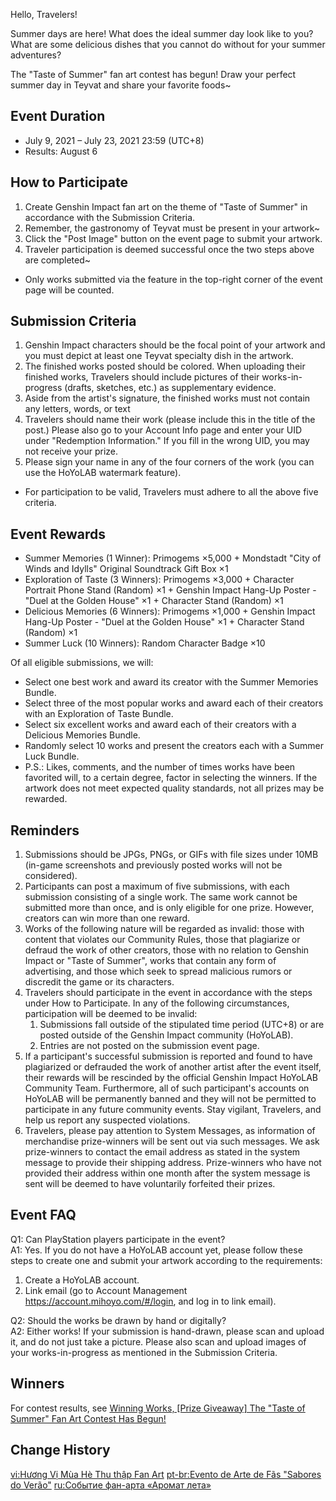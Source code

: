 {{Event
|name              = Taste of Summer Fan Art Contest
|image             = Taste of Summer Fan Art Contest.png
|type              = Web
|type2             = Fanart
|type3             = Submission
|time_known        = yes
|time_start        = 2021-07-09 12:00:00
|time_start_offset = GMT+8
|time_end          = 2021-07-23 23:59:59
|time_end_offset   = GMT+8
|link              = https://www.hoyolab.com/contribution/37
}}

Hello, Travelers!

Summer days are here! What does the ideal summer day look like to you? What are some delicious dishes that you cannot do without for your summer adventures?

The "Taste of Summer" fan art contest has begun! Draw your perfect summer day in Teyvat and share your favorite foods~

==Event Duration==
*July 9, 2021 – July 23, 2021 23:59 (UTC+8)
*Results: August 6

==How to Participate==
# Create Genshin Impact fan art on the theme of "Taste of Summer" in accordance with the Submission Criteria.
# Remember, the gastronomy of Teyvat must be present in your artwork~
# Click the "Post Image" button on the event page to submit your artwork.
# Traveler participation is deemed successful once the two steps above are completed~
* Only works submitted via the feature in the top-right corner of the event page will be counted.

==Submission Criteria==
# Genshin Impact characters should be the focal point of your artwork and you must depict at least one Teyvat specialty dish in the artwork.
# The finished works posted should be colored. When uploading their finished works, Travelers should include pictures of their works-in-progress (drafts, sketches, etc.) as supplementary evidence.
# Aside from the artist's signature, the finished works must not contain any letters, words, or text
# Travelers should name their work (please include this in the title of the post.) Please also go to your Account Info page and enter your UID under "Redemption Information." If you fill in the wrong UID, you may not receive your prize.
# Please sign your name in any of the four corners of the work (you can use the HoYoLAB watermark feature).
*For participation to be valid, Travelers must adhere to all the above five criteria.

==Event Rewards==
* Summer Memories (1 Winner): Primogems ×5,000 + Mondstadt "City of Winds and Idylls" Original Soundtrack Gift Box ×1
* Exploration of Taste (3 Winners): Primogems ×3,000 + Character Portrait Phone Stand (Random) ×1 + Genshin Impact Hang-Up Poster - "Duel at the Golden House" ×1 + Character Stand (Random) ×1
* Delicious Memories (6 Winners): Primogems ×1,000 + Genshin Impact Hang-Up Poster - "Duel at the Golden House" ×1 + Character Stand (Random) ×1
* Summer Luck (10 Winners): Random Character Badge ×10

Of all eligible submissions, we will:
* Select one best work and award its creator with the Summer Memories Bundle.
* Select three of the most popular works and award each of their creators with an Exploration of Taste Bundle.
* Select six excellent works and award each of their creators with a Delicious Memories Bundle.
* Randomly select 10 works and present the creators each with a Summer Luck Bundle.
* P.S.: Likes, comments, and the number of times works have been favorited will, to a certain degree, factor in selecting the winners. If the artwork does not meet expected quality standards, not all prizes may be rewarded.

==Reminders==
# Submissions should be JPGs, PNGs, or GIFs with file sizes under 10MB (in-game screenshots and previously posted works will not be considered).
# Participants can post a maximum of five submissions, with each submission consisting of a single work. The same work cannot be submitted more than once, and is only eligible for one prize. However, creators can win more than one reward.
# Works of the following nature will be regarded as invalid: those with content that violates our Community Rules, those that plagiarize or defraud the work of other creators, those with no relation to Genshin Impact or "Taste of Summer", works that contain any form of advertising, and those which seek to spread malicious rumors or discredit the game or its characters.
# Travelers should participate in the event in accordance with the steps under How to Participate. In any of the following circumstances, participation will be deemed to be invalid:
## Submissions fall outside of the stipulated time period (UTC+8) or are posted outside of the Genshin Impact community (HoYoLAB).
## Entries are not posted on the submission event page.
# If a participant's successful submission is reported and found to have plagiarized or defrauded the work of another artist after the event itself, their rewards will be rescinded by the official Genshin Impact HoYoLAB Community Team. Furthermore, all of such participant's accounts on HoYoLAB will be permanently banned and they will not be permitted to participate in any future community events. Stay vigilant, Travelers, and help us report any suspected violations.
# Travelers, please pay attention to System Messages, as information of merchandise prize-winners will be sent out via such messages. We ask prize-winners to contact the email address as stated in the system message to provide their shipping address. Prize-winners who have not provided their address within one month after the system message is sent will be deemed to have voluntarily forfeited their prizes.

==Event FAQ==
Q1: Can PlayStation players participate in the event?<br />
A1: Yes. If you do not have a HoYoLAB account yet, please follow these steps to create one and submit your artwork according to the requirements:
#Create a HoYoLAB account.
#Link email (go to Account Management https://account.mihoyo.com/#/login, and log in to link email).

Q2: Should the works be drawn by hand or digitally?<br />
A2: Either works! If your submission is hand-drawn, please scan and upload it, and do not just take a picture. Please also scan and upload images of your works-in-progress as mentioned in the Submission Criteria.

==Winners==
For contest results, see [https://www.hoyolab.com/contribution/37 Winning Works, <nowiki>[</nowiki>Prize Giveaway<nowiki>]</nowiki> The "Taste of Summer" Fan Art Contest Has Begun!]

==Change History==
{{Change History|1.6}}

[[vi:Hương Vị Mùa Hè Thu thập Fan Art]]
[[pt-br:Evento de Arte de Fãs "Sabores do Verão"]]
[[ru:Событие фан-арта «Аромат лета»]]